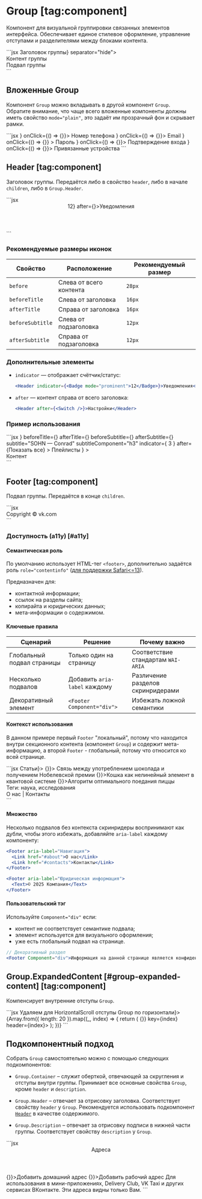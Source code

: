 <Overview group="layout">

# Group [tag:component]

Компонент для визуальной группировки связанных элементов интерфейса.
Обеспечивает единое стилевое оформление, управление отступами и разделителями между блоками контента.

</Overview>

<Playground Wrapper={BlockWrapper}>
  ```jsx
  <Group header={<Header>Заголовок группы</Header>} separator="hide">
    <Div>
      <Text>Контент группы</Text>
    </Div>
    <Footer>Подвал группы</Footer>
  </Group>
  ```
</Playground>

## Вложенные Group

Компонент `Group` можно вкладывать в другой компонент `Group`. Обратите внимание, что чаще всего вложенные
компоненты должны иметь свойство `mode="plain"`, это задаёт им прозрачный фон и скрывает рамки.

<Playground Wrapper={BlockWrapper}>
  ```jsx
  <Group separator="hide">
    <Group mode="plain">
      <SimpleCell indicator="+7 ••• •• •• 96" before={<Icon28PhoneOutline />} onClick={() => {}}>
        Номер телефона
      </SimpleCell>
      <SimpleCell indicator="g•••@gmail.com" before={<Icon28MailOutline />} onClick={() => {}}>
        Email
      </SimpleCell>
    </Group>
    <Group mode="plain">
      <SimpleCell
        indicator="Обновлён 3 года назад"
        before={<Icon28KeyOutline />}
        onClick={() => {}}
      >
        Пароль
      </SimpleCell>
      <SimpleCell indicator="Вкл." before={<Icon28CheckShieldDeviceOutline />} onClick={() => {}}>
        Подтверждение входа
      </SimpleCell>
      <SimpleCell indicator="2" before={<Icon28DevicesOutline />} onClick={() => {}}>
        Привязанные устройства
      </SimpleCell>
    </Group>
  </Group>
  ```
</Playground>

## Header [tag:component]

Заголовок группы. Передаётся либо в свойство `header`, либо в начале `children`, либо в `Group.Header`.

<Playground Wrapper={BlockWrapper}>
  ```jsx
  <Header indicator={<Badge mode="prominent">12</Indicator>} after={<Switch />}>Уведомления</Header>
  ```
</Playground>

### Рекомендуемые размеры иконок

| Свойство         | Расположение            | Рекомендуемый размер |
| ---------------- | ----------------------- | -------------------- |
| `before`         | Слева от всего контента | `28px`               |
| `beforeTitle`    | Слева от заголовка      | `16px`               |
| `afterTitle`     | Справа от заголовка     | `16px`               |
| `beforeSubtitle` | Слева от подзаголовка   | `12px`               |
| `afterSubtitle`  | Справа от подзаголовка  | `12px`               |

### Дополнительные элементы

- `indicator` — отображает счётчик/статус:

  ```jsx
  <Header indicator={<Badge mode="prominent">12</Badge>}>Уведомления</Header>
  ```

- `after` — контент справа от всего заголовка:

  ```jsx
  <Header after={<Switch />}>Настройки</Header>
  ```

### Пример использования

<Playground Wrapper={BlockWrapper}>
  ```jsx
  <Group
    mode="card"
    separator="hide"
    header={
      <Header
        before={<Icon28UserCircleFillBlue />}
        beforeTitle={<Icon16LockOutline />}
        afterTitle={<Icon16UnlockOutline />}
        beforeSubtitle={<Icon12Tag />}
        afterSubtitle={<Icon12Fire />}
        subtitle="SOHN — Conrad"
        subtitleComponent="h3"
        indicator={
          <Counter size="s" mode="primary" appearance="accent-red">
            3
          </Counter>
        }
        after={<Link href="#">Показать все</Link>}
      >
        Плейлисты
      </Header>
    }
  >
    <Div>
      <Text>Контент</Text>
    </Div>
  </Group>
  ```
</Playground>

## Footer [tag:component]

Подвал группы. Передаётся в конце `children`.

<Playground>
  ```jsx
  <Footer>Copyright © vk.com</Footer>
  ```
</Playground>

### Доступность (a11y) [#a11y]

#### Семантическая роль

По умолчанию использует HTML-тег `<footer>`, дополнительно задаётся роль `role="contentinfo"` ([для поддержки Safari\<=13](https://developer.mozilla.org/en-US/docs/Web/HTML/Element/footer#accessibility)).

Предназначен для:

- контактной информации;
- ссылок на разделы сайта;
- копирайта и юридических данных;
- мета-информации о содержимом.

#### Ключевые правила

| Сценарий                   | Решение                       | Почему важно                       |
| -------------------------- | ----------------------------- | ---------------------------------- |
| Глобальный подвал страницы | Только один на страницу       | Соответствие стандартам `WAI-ARIA` |
| Несколько подвалов         | Добавить `aria-label` каждому | Различение разделов скринридерами  |
| Декоративный элемент       | `<Footer Component="div">`    | Избежать ложной семантики          |

#### Контекст использования

В данном примере первый `Footer` "локальный", потому что находится внутри секционного контента (компонент `Group`)
и содержит мета-информацию, а второй `Footer` - глобальный, потому что относится ко всей странице.

<Playground>
  ```jsx
  <Panel mode="plain">
    <Group header={<Header size="s">Статьи</Header>}>
      <SimpleCell onClick={() => {}}>
        Связь между употреблением шоколада и получением Нобелевской премии
      </SimpleCell>
      <SimpleCell onClick={() => {}}>Кошка как нелинейный элемент в квантовой системе</SimpleCell>
      <SimpleCell onClick={() => {}}>Алгоритм оптимального поедания пиццы</SimpleCell>
      <Footer>Теги: наука, исследования</Footer>
    </Group>
    <Footer>
      <Link href="#about">О нас</Link> | <Link href="#contact">Контакты</Link>
    </Footer>
  </Panel>
  ```
</Playground>

#### Множество

Несколько подвалов без контекста скринридеры воспринимают как дубли, чтобы этого избежать,
добавляйте `aria-label` каждому компоненту:

```jsx
<Footer aria-label="Навигация">
  <Link href="#about">О нас</Link>
  <Link href="#contacts">Контакты</Link>
</Footer>

<Footer aria-label="Юридическая информация">
  <Text>© 2025 Компания</Text>
</Footer>
```

#### Пользовательский тэг

Используйте `Component="div"` если:

- контент не соответствует семантике подвала;
- элемент используется для визуального оформления;
- уже есть глобальный подвал на странице.

```jsx
// Декоративный раздел
<Footer Component="div">Информация на данной странице является конфиденциальной.</Footer>
```

## Group.ExpandedContent [#group-expanded-content] [tag:component]

Компенсирует внутренние отступы `Group`.

<Playground Wrapper={BlockWrapper}>
  ```jsx
  <Group header={<Header>Удаляем для HorizontalScroll отступы Group по горизонтали</Header>}>
    <Group.ExpandedContent direction="inline">
      <HorizontalScroll showArrows>
        {Array.from({ length: 20 }).map((_, index) => {
          return (
            <HorizontalCell onClick={() => {}} key={index} header={index}>
              <Avatar size={56} />
            </HorizontalCell>
          );
        })}
      </HorizontalScroll>
    </Group.ExpandedContent>
  </Group>
  ```
</Playground>

## Подкомпонентный подход

Собрать `Group` самостоятельно можно с помощью следующих подкомпонентов:

- `Group.Container` – служит оберткой, отвечающей за скругления и отступы внутри группы.
  Принимает все основные свойства `Group`, кроме `header` и `description`.

- `Group.Header` – отвечает за отрисовку заголовка. Соответствует свойству `header` у `Group`. Рекомендуется использовать подкомпонент
  [`Header`](#header) в качестве содержимого.

- `Group.Description` – отвечает за отрисовку подписи в нижней части группы. Соответствует свойству `description` у `Group`.


<Playground Wrapper={BlockWrapper}>
  ```jsx
  <Group.Container separator="hide">
    <Group.Header>
      <Header>Адреса</Header>
    </Group.Header>
    <CellButton onClick={() => {}}>Добавить домашний адрес</CellButton>
    <CellButton onClick={() => {}}>Добавить рабочий адрес</CellButton>
    <Group.Description>
      Для использования в мини-приложениях, Delivery Club, VK Taxi и других сервисах ВКонтакте. Эти
      адреса видны только Вам.
    </Group.Description>
  </Group.Container>
  ```
</Playground>

